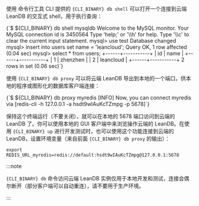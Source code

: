 
<p>使用 <Link to='/sdk/engine/cli'>命令行工具 CLI</Link> 提供的 <code>{CLI_BINARY} db shell</code> 可以打开一个连接到云端 LeanDB 的交互式 shell，用于执行查询：</p>

<CodeBlock>
{`$ ${CLI_BINARY} db shell mysqldb
Welcome to the MySQL monitor.
Your MySQL connection id is 3450564
Type 'help;' or '\\h' for help. Type '\\c' to clear the current input statement.
mysql> use test
Database changed
mysql> insert into users set name = 'leancloud';
Query OK, 1 row affected (0.04 sec)
mysql> select * from users;
+------+-----------+
| id   | name      |
+------+-----------+
|    1 | zhenzhen  |
|    2 | leancloud |
+------+-----------+
2 rows in set (0.06 sec)`}
</CodeBlock>

<p>使用 <code>{CLI_BINARY} db proxy</code> 可以将云端 LeanDB 导出到本地的一个端口，供本地的程序或图形化的数据库客户端连接：</p>

<CodeBlock>
{`$ ${CLI_BINARY} db proxy myredis
[INFO] Now, you can connect myredis via [redis-cli -h 127.0.0.1 -a hsdt9wIAuKcTZmpg -p 5678]`}
</CodeBlock>

<p>保持这个终端运行（不要关闭），就可以在本地的 5678 端口访问到云端的 LeanDB 了。你可以使用本地的 GUI 客户端中来浏览操作云端的 LeanDB。在使用 <code>{CLI_BINARY} up</code> 进行开发测试时，也可以使用这个功能连接到云端的 LeanDB，设置环境变量（来自前面 <code>{CLI_BINARY} db proxy</code> 的输出）：</p>

```shell
export REDIS_URL_myredis=redis://default:hsdt9wIAuKcTZmpg@127.0.0.1:5678
```

:::note
<p><code>{CLI_BINARY} db</code> 命令访问云端 LeanDB 实例仅用于本地开发和测试，连接会偶尔断开（部分客户端可以自动重连），请不要用于生产环境。</p>
:::
